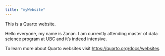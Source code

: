 ```yaml
---
title: "myWebsite"
---
```


This is a Quarto website.

Hello everyone, my name is Zanan. I am currently attending master of data science program at UBC and it's indeed intensive.

To learn more about Quarto websites visit <https://quarto.org/docs/websites>.
